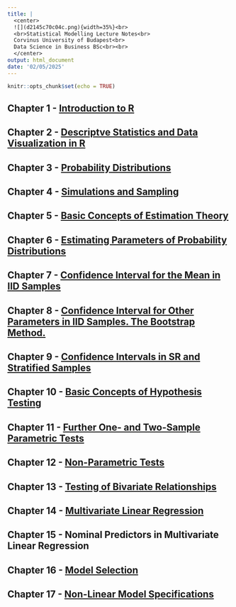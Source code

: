 ```yaml
---
title: |
  <center>
  ![](d2145c70c04c.png){width=35%}<br> 
  <br>Statistical Modelling Lecture Notes<br>
  Corvinus University of Budapest<br>
  Data Science in Business BSc<br><br>
  </center> 
output: html_document
date: '02/05/2025'
---
```


```r
knitr::opts_chunk$set(echo = TRUE)
```

## Chapter 1 - <a href="Chapter01.html" target="_blank">Introduction to R</a>

## Chapter 2 - <a href="Chapter02.html" target="_blank">Descriptve Statistics and Data Visualization in R</a>

## Chapter 3 - <a href="Chapter03.html" target="_blank">Probability Distributions</a>

## Chapter 4 - <a href="Chapter04.html" target="_blank">Simulations and Sampling</a>

## Chapter 5 - <a href="Chapter05.html" target="_blank">Basic Concepts of Estimation Theory</a>

## Chapter 6 - <a href="Chapter06.html" target="_blank">Estimating Parameters of Probability Distributions</a>

## Chapter 7 - <a href="Chapter07.html" target="_blank">Confidence Interval for the Mean in IID Samples</a>

## Chapter 8 - <a href="Chapter08.html" target="_blank">Confidence Interval for Other Parameters in IID Samples. The Bootstrap Method.</a>

## Chapter 9 - <a href="Chapter09.html" target="_blank">Confidence Intervals in SR and Stratified Samples</a>

## Chapter 10 - <a href="Chapter10.html" target="_blank">Basic Concepts of Hypothesis Testing</a>

## Chapter 11 - <a href="Chapter11.html" target="_blank">Further One- and Two-Sample Parametric Tests</a>

## Chapter 12 - <a href="Chapter12.html" target="_blank">Non-Parametric Tests</a>

## Chapter 13 - <a href="Chapter13.html" target="_blank">Testing of Bivariate Relationships</a>

## Chapter 14 - <a href="Chapter14.html" target="_blank">Multivariate Linear Regression</a>

## Chapter 15 - Nominal Predictors in Multivariate Linear Regression

## Chapter 16 - <a href="Chapter16.html" target="_blank">Model Selection</a>

## Chapter 17 - <a href="Chapter17.html" target="_blank">Non-Linear Model Specifications</a>

